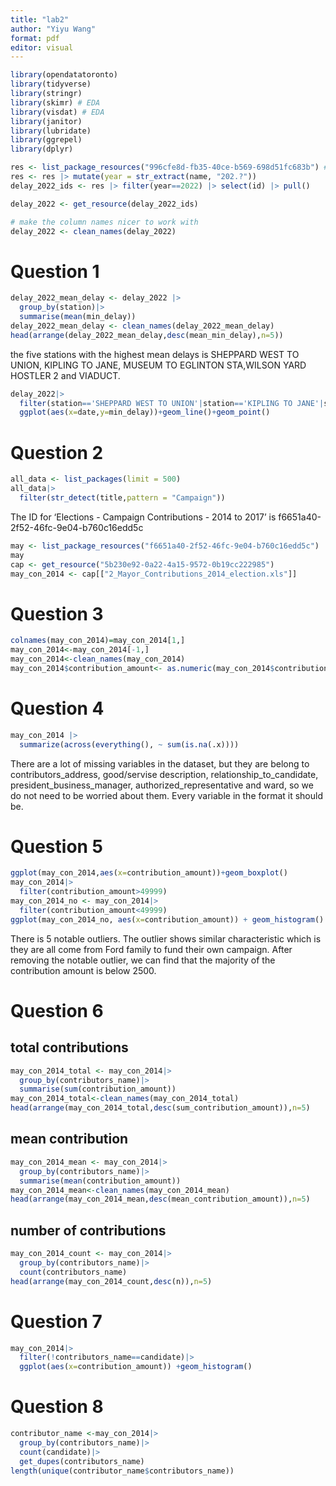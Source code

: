 ```yaml
---
title: "lab2"
author: "Yiyu Wang"
format: pdf
editor: visual
---
```


```r
library(opendatatoronto)
library(tidyverse)
library(stringr)
library(skimr) # EDA
library(visdat) # EDA
library(janitor)
library(lubridate)
library(ggrepel)
library(dplyr)
```

```r
res <- list_package_resources("996cfe8d-fb35-40ce-b569-698d51fc683b") # obtained code from searching data frame above
res <- res |> mutate(year = str_extract(name, "202.?"))
delay_2022_ids <- res |> filter(year==2022) |> select(id) |> pull()

delay_2022 <- get_resource(delay_2022_ids)

# make the column names nicer to work with
delay_2022 <- clean_names(delay_2022)
```

# Question 1

```r
delay_2022_mean_delay <- delay_2022 |>
  group_by(station)|>
  summarise(mean(min_delay))
delay_2022_mean_delay <- clean_names(delay_2022_mean_delay)
head(arrange(delay_2022_mean_delay,desc(mean_min_delay),n=5))
```

the five stations with the highest mean delays is SHEPPARD WEST TO UNION, KIPLING TO JANE, MUSEUM TO EGLINTON STA,WILSON YARD HOSTLER 2 and VIADUCT.

```r
delay_2022|>
  filter(station=='SHEPPARD WEST TO UNION'|station=='KIPLING TO JANE'|station=='MUSEUM TO EGLINTON STA'|station=='WILSON YARD HOSTLER 2'|station=="VIADUCT")|>
  ggplot(aes(x=date,y=min_delay))+geom_line()+geom_point()
```

# Question 2

```r
all_data <- list_packages(limit = 500)
all_data|>
  filter(str_detect(title,pattern = "Campaign"))
```

The ID for 'Elections - Campaign Contributions - 2014 to 2017' is f6651a40-2f52-46fc-9e04-b760c16edd5c

```r
may <- list_package_resources("f6651a40-2f52-46fc-9e04-b760c16edd5c")
may
cap <- get_resource("5b230e92-0a22-4a15-9572-0b19cc222985")
may_con_2014 <- cap[["2_Mayor_Contributions_2014_election.xls"]]
```

# Question 3

```r
colnames(may_con_2014)=may_con_2014[1,]
may_con_2014<-may_con_2014[-1,]
may_con_2014<-clean_names(may_con_2014)
may_con_2014$contribution_amount<- as.numeric(may_con_2014$contribution_amount)

```

# Question 4

```r
may_con_2014 |> 
  summarize(across(everything(), ~ sum(is.na(.x))))
```

There are a lot of missing variables in the dataset, but they are belong to contributors_address, good/servise description, relationship_to_candidate, president_business_manager, authorized_representative and ward, so we do not need to be worried about them. Every variable in the format it should be.

# Question 5

```r
ggplot(may_con_2014,aes(x=contribution_amount))+geom_boxplot()
may_con_2014|>
  filter(contribution_amount>49999)
may_con_2014_no <- may_con_2014|>
  filter(contribution_amount<49999)
ggplot(may_con_2014_no, aes(x=contribution_amount)) + geom_histogram()
```

There is 5 notable outliers. The outlier shows similar characteristic which is they are all come from Ford family to fund their own campaign. After removing the notable outlier, we can find that the majority of the contribution amount is below 2500.

# Question 6

## total contributions

```r
may_con_2014_total <- may_con_2014|>
  group_by(contributors_name)|>
  summarise(sum(contribution_amount))
may_con_2014_total<-clean_names(may_con_2014_total)
head(arrange(may_con_2014_total,desc(sum_contribution_amount)),n=5)
```

## mean contribution

```r
may_con_2014_mean <- may_con_2014|>
  group_by(contributors_name)|>
  summarise(mean(contribution_amount))
may_con_2014_mean<-clean_names(may_con_2014_mean)
head(arrange(may_con_2014_mean,desc(mean_contribution_amount)),n=5)
```

## number of contributions

```r
may_con_2014_count <- may_con_2014|>
  group_by(contributors_name)|>
  count(contributors_name)
head(arrange(may_con_2014_count,desc(n)),n=5)
```

# Question 7

```r
may_con_2014|>
  filter(!contributors_name==candidate)|>
  ggplot(aes(x=contribution_amount)) +geom_histogram()
```

# Question 8

```r
contributor_name <-may_con_2014|>
  group_by(contributors_name)|>
  count(candidate)|>
  get_dupes(contributors_name)
length(unique(contributor_name$contributors_name))
```
